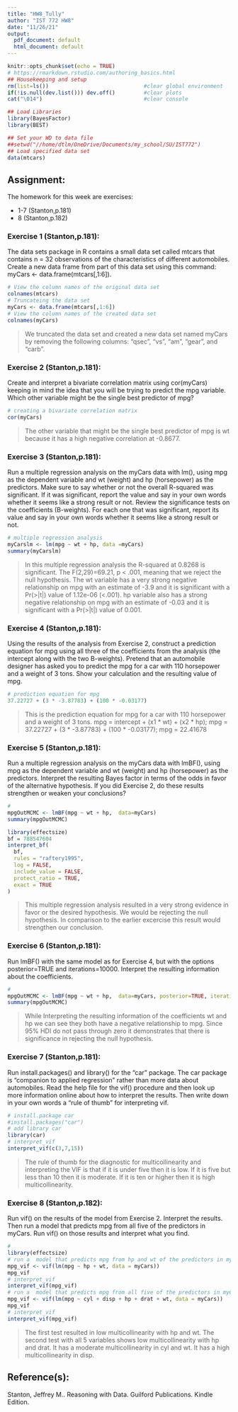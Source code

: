 ---
title: "HW8_Tully"
author: "IST 772 HW8"
date: "11/26/21"
output:
  pdf_document: default
  html_document: default
---

```{r setup, include=FALSE}
knitr::opts_chunk$set(echo = TRUE)
# https://rmarkdown.rstudio.com/authoring_basics.html
## Housekeeping and setup
rm(list=ls())                              #clear global environment
if(!is.null(dev.list())) dev.off()         #clear plots
cat("\014")                                #clear console

## Load Libraries
library(BayesFactor)
library(BEST)

## Set your WD to data file
##setwd("//home/dtlm/OneDrive/Documents/my_school/SU/IST772")
## Load specified data set
data(mtcars)

```
## Assignment: 
The	homework for this week are exercises: 

* 1-7      (Stanton,p.181) 
* 8        (Stanton,p.182) 

### Exercise 1 (Stanton,p.181): 
The data sets package in R contains a small data set called mtcars that contains n = 32  observations of the characteristics of different automobiles. Create a new data frame  from part of this data set using this command: myCars <- data.frame(mtcars[,1:6]).

```{r 1.1}
# View the column names of the original data set
colnames(mtcars)
# Truncateing the data set
myCars <- data.frame(mtcars[,1:6])
# View the column names of the created data set
colnames(myCars)
```

>We truncated the data set and created a new data set named myCars by removing the following columns: "qsec", "vs", "am", "gear", and "carb". 

### Exercise 2 (Stanton,p.181): 
Create and interpret a bivariate correlation matrix using cor(myCars) keeping in mind the idea that you will be trying to predict the mpg variable. Which other variable might be the single best predictor of mpg?

```{r 2.1}
# creating a bivariate correlation matrix
cor(myCars)
```

> The other variable that might be the single best predictor of mpg is wt because it has a high negative correlation at -0.8677.

### Exercise 3 (Stanton,p.181): 
Run a multiple regression analysis on the myCars data with lm(), using mpg as the  dependent variable and wt (weight) and hp (horsepower) as the predictors. Make  sure to say whether or not the overall R-squared was significant. If it was significant,  report the value and say in your own words whether it seems like a strong result or  not. Review the significance tests on the coefficients (B-weights). For each one that  was significant, report its value and say in your own words whether it seems like a  strong result or not. 

```{r 3.1}
# multiple regression analysis
myCarslm <- lm(mpg ~ wt + hp, data =myCars)
summary(myCarslm)
```

> In this multiple regression analysis the R-squared at 0.8268 is significant. The F(2,29)=69.21, p < .001,  meaning that we reject the null hypothesis.  The wt variable has a very strong negative relationship on mpg with an estimate of -3.9 and it is significant with a Pr(>|t|) value of 1.12e-06 (<.001). hp variable also has a strong negative relationship on mpg with an estimate of -0.03 and it is significant with a Pr(>|t|) value of 0.001.

### Exercise 4 (Stanton,p.181):  
Using the results of the analysis from Exercise 2, construct a prediction equation for  mpg using all three of the coefficients from the analysis (the intercept along with the  two B-weights). Pretend that an automobile designer has asked you to predict the  mpg for a car with 110 horsepower and a weight of 3 tons. Show your calculation and  the resulting value of mpg. 

```{r 4.1}
# prediction equation for mpg
37.22727 + (3 * -3.87783) + (100 * -0.03177)
```
 
> This is the prediction equation for mpg for a car with 110 horsepower and a weight of 3 tons.
 mpg = intercept + (x1 * wt) + (x2 * hp);
 mpg = 37.22727 + (3 * -3.87783) + (100 * -0.03177);
 mpg = 22.41678
 
### Exercise 5 (Stanton,p.181): 
Run a multiple regression analysis on the myCars data with lmBF(), using mpg as the  dependent variable and wt (weight) and hp (horsepower) as the predictors. Interpret  the resulting Bayes factor in terms of the odds in favor of the alternative hypothesis. If  you did Exercise 2, do these results strengthen or weaken your conclusions?
 
```{r 5.1}
#
mpgOutMCMC <- lmBF(mpg ~ wt + hp,  data=myCars)  
summary(mpgOutMCMC)

library(effectsize)
bf = 788547604
interpret_bf(
  bf,
  rules = "raftery1995",
  log = FALSE,
  include_value = FALSE,
  protect_ratio = TRUE,
  exact = TRUE
)
```

> This multiple regression analysis resulted in a very strong evidence in favor or the desired hypothesis.  We would be rejecting the null hypothesis.  In comparison to the earlier excercise this result would strengthen our conclusion.

### Exercise 6 (Stanton,p.181): 
Run lmBF() with the same model as for Exercise 4, but with the options posterior=TRUE  and iterations=10000. Interpret the resulting information about the coefficients.
 
```{r 6.1}
#
mpgOutMCMC <- lmBF(mpg ~ wt + hp,  data=myCars, posterior=TRUE, iterations=10000)
summary(mpgOutMCMC)

```

> While Interpreting the resulting information of the coefficients wt and hp we can see they both have a negative relationship to mpg.  Since 95% HDI do not pass through zero it demonstrates that there is significance in rejecting the null hypothesis.

### Exercise 7 (Stanton,p.181): 
Run install.packages() and library() for the “car” package. The car package is “companion to applied regression” rather than more data about automobiles. Read the  help file for the vif() procedure and then look up more information online about how to  interpret the results. Then write down in your own words a “rule of thumb” for interpreting vif.
 
```{r 7.1}
# install.package car
#install.packages("car")
# add library car
library(car)
# interpret_vif
interpret_vif(c(3,7,15))
```

> The rule of thumb for the diagnostic for multicollinearity and interpreting the VIF is that if it is under five then it is low. If it is five but less than 10 then it is moderate.  If it is ten or higher then it is high multicollinearity.

### Exercise 8 (Stanton,p.182): 
Run vif() on the results of the model from Exercise 2. Interpret the results. Then run a  model that predicts mpg from all five of the predictors in myCars. Run vif() on those  results and interpret what you find.
 
```{r 8.1}
#
library(effectsize)
# run a  model that predicts mpg from hp and wt of the predictors in myCars.
mpg_vif <- vif(lm(mpg ~ hp + wt, data = myCars))
mpg_vif
# interpret_vif
interpret_vif(mpg_vif)
# run a  model that predicts mpg from all five of the predictors in myCars.
mpg_vif <- vif(lm(mpg ~ cyl + disp + hp + drat + wt, data = myCars))
mpg_vif
# interpret_vif
interpret_vif(mpg_vif)
```

> The first test resulted in low multicollinearity with hp and wt.  The second test with all 5 variables shows low multicollinearity with hp and drat. It has a moderate multicollinearity in cyl and wt. It has a high multicollinearity in disp.

## Reference(s):
Stanton, Jeffrey M.. Reasoning with Data. Guilford Publications. Kindle Edition. 
  